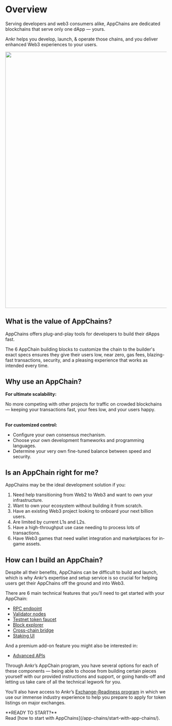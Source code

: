 
# Overview

Serving developers and web3 consumers alike, AppChains are dedicated blockchains that serve only one dApp — yours.

Ankr helps you develop, launch, & operate those chains, and you deliver enhanced Web3 experiences to your users.
<br/>

<img src="/docs/build/app-chains.png" class="responsive-pic" width="800" />

## What is the value of AppChains?
AppChains offers plug-and-play tools for developers to build their dApps fast.

The 6 AppChain building blocks to customize the chain to the builder's exact specs ensures they give their users low, near zero, gas fees, blazing-fast transactions, security, and a pleasing experience that works as intended every time.

## Why use an AppChain?
**For ultimate scalability:**

No more competing with other projects for traffic on crowded blockchains — keeping your transactions fast, your fees low, and your users happy. <br /><br />

**For customized control:**
* Configure your own consensus mechanism.
* Choose your own development frameworks and programming languages.
* Determine your very own fine-tuned balance between speed and security.

## Is an AppChain right for me?
AppChains may be the ideal development solution if you:

1. Need help transitioning from Web2 to Web3 and want to own your infrastructure.
2. Want to own your ecosystem without building it from scratch.
3. Have an existing Web3 project looking to onboard your next billion users.
4. Are limited by current L1s and L2s.
5. Have a high-throughput use case needing to process lots of transactions.
6. Have Web3 games that need wallet integration and marketplaces for in-game assets.

## How can I build an AppChain?
Despite all their benefits, AppChains can be difficult to build and launch, which is why Ankr’s expertise and setup service is so crucial for helping users get their AppChains off the ground and into Web3.

There are 6 main technical features that you’ll need to get started with your AppChain:

* [RPC endpoint](/app-chains/components/rpc-endpoints)
* [Validator nodes](/app-chains/components/validator-nodes)
* [Testnet token faucet](/app-chains/components/testnet-faucet)
* [Block explorer](/app-chains/components/block-explorer)
* [Cross-chain bridge](/app-chains/components/relay-hub)
* [Staking UI](/app-chains/components/staking-ui)

And a premium add-on feature you might also be interested in:

* [Advanced APIs](/app-chains/components/advanced-api/overview/)

Through Ankr’s AppChain program, you have several options for each of these components — being able to choose from building certain pieces yourself with our provided instructions and support, or going hands-off and letting us take care of all the technical legwork for you.

You’ll also have access to Ankr’s [Exchange-Readiness program](/app-chains/exchange-readiness-program) in which we use our immense industry experience to help you prepare to apply for token listings on major exchanges.

<Callout>
**READY TO START?**<br/>
Read [how to start with AppChains](/app-chains/start-with-app-chains/).
</Callout>